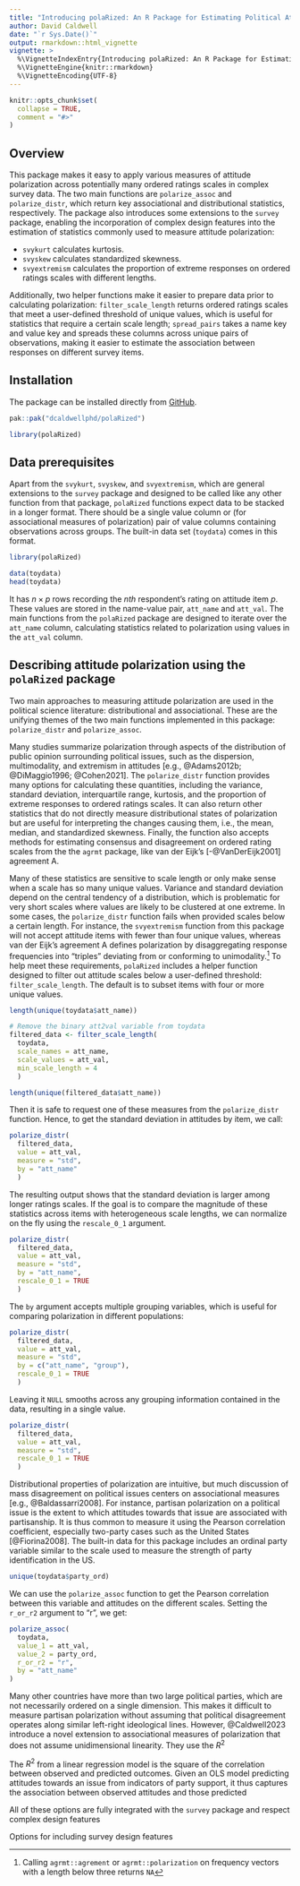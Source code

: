 ```yaml
---
title: "Introducing polaRized: An R Package for Estimating Political Attitude Polarization in Complex Survey Data"
author: David Caldwell
date: "`r Sys.Date()`"
output: rmarkdown::html_vignette
vignette: >
  %\VignetteIndexEntry{Introducing polaRized: An R Package for Estimating Political Attitude Polarization in Complex Survey Data}
  %\VignetteEngine{knitr::rmarkdown}
  %\VignetteEncoding{UTF-8}
---
```


```r
knitr::opts_chunk$set(
  collapse = TRUE,
  comment = "#>"
)
```

## Overview

This package makes it easy to apply various measures of attitude polarization across potentially many ordered ratings scales in complex survey data. The two main functions are `polarize_assoc` and `polarize_distr`, which return key associational and distributional statistics, respectively. The package also introduces some extensions to the `survey` package, enabling the incorporation of complex design features into the estimation of statistics commonly used to measure attitude polarization:

- `svykurt` calculates kurtosis.
- `svyskew` calculates standardized skewness.
- `svyextremism` calculates the proportion of extreme responses on ordered ratings scales with different lengths.

Additionally, two helper functions make it easier to prepare data prior to calculating polarization: `filter_scale_length` returns ordered ratings scales that meet a user-defined threshold of unique values, which is useful for statistics that require a certain scale length; `spread_pairs` takes a name key and value key and spreads these columns across unique pairs of observations, making it easier to estimate the association between responses on different survey items.

## Installation

The package can be installed directly from [GitHub](https://github.com/dcaldwellphd/polaRized).

```r
pak::pak("dcaldwellphd/polaRized")

library(polaRized)
```

## Data prerequisites

Apart from the `svykurt`, `svyskew`, and `svyextremism`, which are general extensions to the `survey` package and designed to be called like any other function from that package, `polaRized` functions expect data to be stacked in a longer format. There should be a single value column or (for associational measures of polarization) pair of value columns containing observations across groups. The built-in data set (`toydata`) comes in this format.

```r
library(polaRized)

data(toydata)
head(toydata)
```

It has $n \times p$ rows recording the $nth$ respondent's rating on attitude item $p$. These values are stored in the name-value pair, `att_name` and `att_val`. The main functions from the `polaRized` package are designed to iterate over the `att_name` column, calculating statistics related to polarization using values in the `att_val` column.

## Describing attitude polarization using the `polaRized` package

Two main approaches to measuring attitude polarization are used in the political science literature: distributional and associational. These are the unifying themes of the two main functions implemented in this package: `polarize_distr` and `polarize_assoc`.

Many studies summarize polarization through aspects of the distribution of public opinion surrounding political issues, such as the dispersion, multimodality, and extremism in attitudes [e.g., @Adams2012b; @DiMaggio1996; @Cohen2021]. The `polarize_distr` function provides many options for calculating these quantities, including the variance, standard deviation, interquartile range, kurtosis, and the proportion of extreme responses to ordered ratings scales. It can also return other statistics that do not directly measure distributional states of polarization but are useful for interpreting the changes causing them, i.e., the mean, median, and standardized skewness. Finally, the function also accepts methods for estimating consensus and disagreement on ordered rating scales from the the `agrmt` package, like van der Eijk's [-@VanDerEijk2001] agreement A.

Many of these statistics are sensitive to scale length or only make sense when a scale has so many unique values. Variance and standard deviation depend on the central tendency of a distribution, which is problematic for very short scales where values are likely to be clustered at one extreme. In some cases, the `polarize_distr` function fails when provided scales below a certain length. For instance, the `svyextremism` function from this package will not accept attitude items with fewer than four unique values, whereas van der Eijk's agreement A defines polarization by disaggregating response frequencies into "triples" deviating from or conforming to unimodality.^[Calling `agrmt::agrement` or `agrmt::polarization` on frequency vectors with a length below three returns `NA`] To help meet these requirements, `polaRized` includes a helper function designed to filter out attitude scales below a user-defined threshold: `filter_scale_length`. The default is to subset items with four or more unique values.

```r
length(unique(toydata$att_name))

# Remove the binary att2val variable from toydata
filtered_data <- filter_scale_length(
  toydata, 
  scale_names = att_name, 
  scale_values = att_val, 
  min_scale_length = 4
  )

length(unique(filtered_data$att_name))
```

Then it is safe to request one of these measures from the `polarize_distr` function. Hence, to get the standard deviation in attitudes by item, we call:

```r

polarize_distr(
  filtered_data,
  value = att_val,
  measure = "std",
  by = "att_name"
  )

```

The resulting output shows that the standard deviation is larger among longer ratings scales. If the goal is to compare the magnitude of these statistics across items with heterogeneous scale lengths, we can normalize on the fly using the `rescale_0_1` argument.

```r

polarize_distr(
  filtered_data,
  value = att_val,
  measure = "std",
  by = "att_name",
  rescale_0_1 = TRUE
  )

```

The `by` argument accepts multiple grouping variables, which is useful for comparing polarization in different populations:

```r

polarize_distr(
  filtered_data,
  value = att_val,
  measure = "std",
  by = c("att_name", "group"),
  rescale_0_1 = TRUE
  )

```

Leaving it `NULL` smooths across any grouping information contained in the data, resulting in a single value.

```r

polarize_distr(
  filtered_data,
  value = att_val,
  measure = "std",
  rescale_0_1 = TRUE
  )

```

Distributional properties of polarization are intuitive, but much discussion of mass disagreement on political issues centers on associational measures [e.g., @Baldassarri2008]. For instance, partisan polarization on a political issue is the extent to which attitudes towards that issue are associated with partisanship. It is thus common to measure it using the Pearson correlation coefficient, especially two-party cases such as the United States [@Fiorina2008]. The built-in data for this package includes an ordinal party variable similar to the scale used to measure the strength of party identification in the US.

```r

unique(toydata$party_ord)

```

We can use the `polarize_assoc` function to get the Pearson correlation between this variable and attitudes on the different scales. Setting the `r_or_r2` argument to "r", we get:

```r

polarize_assoc(
  toydata,
  value_1 = att_val,
  value_2 = party_ord,
  r_or_r2 = "r",
  by = "att_name"
)

```

Many other countries have more than two large political parties, which are not necessarily ordered on a single dimension. This makes it difficult to measure partisan polarization without assuming that political disagreement operates along similar left-right ideological lines. However, @Caldwell2023 introduce a novel extension to associational measures of polarization that does not assume unidimensional linearity. They use the $R^2$

The $R^2$ from a linear regression model is the square of the correlation between observed and predicted outcomes. Given an OLS model predicting attitudes towards an issue from indicators of party support, it thus captures the association between observed attitudes and those predicted 






All of these options are fully integrated with the `survey` package and respect complex design features

Options for including survey design features




